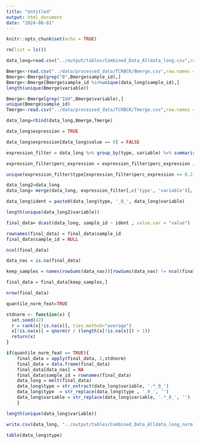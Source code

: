 ```yaml
---
title: "Untitled"
output: html_document
date: "2024-08-01"
---
```


```r
knitr::opts_chunk$set(echo = TRUE)
```

```r
rm(list = ls())
```

```r
data_long=read.csv("../output/tables/Combined_Data_Alldata_long.csv",row.names = 1)

```
```r

Bmerge<-read.csv("../data/processed_data/TCRBCR/Bmerge.csv",row.names = 1)
Bmerge<-Bmerge[grep("B",Bmerge$sample_id),]
Bmerge<-Bmerge[Bmerge$sample_id %in%unique(data_long$sample_id),]
length(unique(Bmerge$variable))

Bmerge<-Bmerge[grep("IGH",Bmerge$variable),]
unique(Bmerge$sample_id)
Tmerge<-read.csv("../data/processed_data/TCRBCR/Tmerge.csv",row.names = 1)

```
```r
data_long=rbind(data_long,Bmerge,Tmerge)
```


```r
data_long$expression = TRUE
```
```r
data_long$expression[data_long$value == 0] = FALSE
```

```r
expression_filter = data_long %>% group_by(type, variable) %>% summarise(perc_expression = sum(expression)  )
```

```r
expression_filter$perc_expression = expression_filter$perc_expression / length(unique(data_long$sample_id))
```

```r
unique(expression_filter$type[expression_filter$perc_expression <= 0.2])
```
```r
data_long2=data_long
data_long= merge(data_long, expression_filter[,c('type', 'variable')], by.x = c('type', 'variable'), by.y = c('type', 'variable'))   # filter the data
```

```r
data_long$ident = paste0(data_long$type, '_0_', data_long$variable)
```

```r
length(unique(data_long2$variable))
```

```r
final_data= dcast(data_long, sample_id ~ ident , value.var = "value") 
```

```r
rownames(final_data) = final_data$sample_id
final_data$sample_id = NULL
```
```r
ncol(final_data)
```



```r
data_nas = is.na(final_data)
```
```r
keep_samples = names(rowSums(data_nas))[rowSums(data_nas) != ncol(final_data)]
```
```r
final_data = final_data[keep_samples,]
```
```r
nrow(final_data)
```

```r
quantile_norm_feat=TRUE
```

```r

stdnorm <- function(x) {
  set.seed(42)
  r = rank(x[!is.na(x)], ties.method="average")
  x[!is.na(x)] = qnorm(r / (length(x[!is.na(x)]) + 1))
  return(x)
}
```

```r
if(quantile_norm_feat == TRUE){
    final_data = apply(final_data, 2,stdnorm)
    final_data = data.frame(final_data)
    final_data[data_nas] = NA
    final_data$sample_id = rownames(final_data)
    data_long = melt(final_data)
    data_long$type = str_extract(data_long$variable, '.*_0_')
    data_long$type  = str_replace(data_long$type , '_0_', '')
    data_long$variable = str_replace(data_long$variable, '.*_0_', '')
    }
```

```r
length(unique(data_long$variable))
```

```r
write.csv(data_long, "../output/tables/Combined_Data_Alldata_long_norm.csv")
```

```r
table(data_long$type)
```
